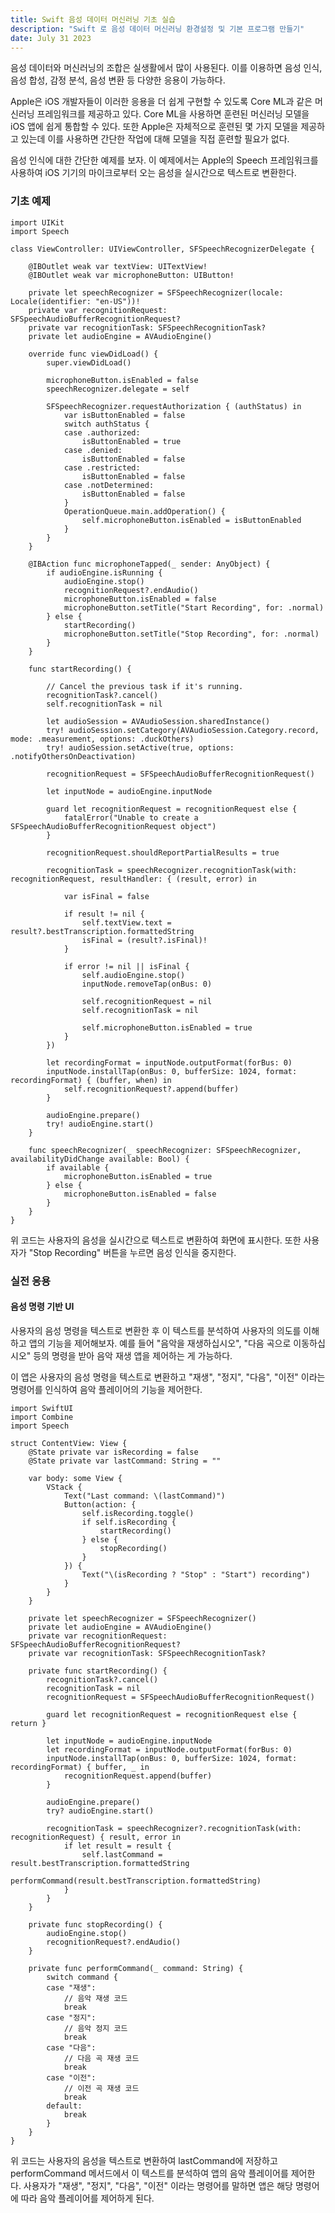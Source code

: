 ```yaml
---
title: Swift 음성 데이터 머신러닝 기초 실습
description: "Swift 로 음성 데이터 머신러닝 환경설정 및 기본 프로그램 만들기"
date: July 31 2023
---
```

음성 데이터와 머신러닝의 조합은 실생활에서 많이 사용된다.
이를 이용하면 음성 인식, 음성 합성, 감정 분석, 음성 변환 등 다양한 응용이 가능하다.

Apple은 iOS 개발자들이 이러한 응용을 더 쉽게 구현할 수 있도록 Core ML과 같은 머신러닝 프레임워크를 제공하고 있다.
 Core ML을 사용하면 훈련된 머신러닝 모델을 iOS 앱에 쉽게 통합할 수 있다. 
 또한 Apple은 자체적으로 훈련된 몇 가지 모델을 제공하고 있는데 이를 사용하면 간단한 작업에 대해 모델을 직접 훈련할 필요가 없다.

음성 인식에 대한 간단한 예제를 보자. 이 예제에서는 Apple의 Speech 프레임워크를 사용하여 iOS 기기의 마이크로부터 오는 음성을 실시간으로 텍스트로 변환한다.

### 기초 예제

```
import UIKit
import Speech

class ViewController: UIViewController, SFSpeechRecognizerDelegate {
    
    @IBOutlet weak var textView: UITextView!
    @IBOutlet weak var microphoneButton: UIButton!
    
    private let speechRecognizer = SFSpeechRecognizer(locale: Locale(identifier: "en-US"))!
    private var recognitionRequest: SFSpeechAudioBufferRecognitionRequest?
    private var recognitionTask: SFSpeechRecognitionTask?
    private let audioEngine = AVAudioEngine()
    
    override func viewDidLoad() {
        super.viewDidLoad()
        
        microphoneButton.isEnabled = false
        speechRecognizer.delegate = self
        
        SFSpeechRecognizer.requestAuthorization { (authStatus) in
            var isButtonEnabled = false
            switch authStatus {
            case .authorized:
                isButtonEnabled = true
            case .denied:
                isButtonEnabled = false
            case .restricted:
                isButtonEnabled = false
            case .notDetermined:
                isButtonEnabled = false
            }
            OperationQueue.main.addOperation() {
                self.microphoneButton.isEnabled = isButtonEnabled
            }
        }
    }
    
    @IBAction func microphoneTapped(_ sender: AnyObject) {
        if audioEngine.isRunning {
            audioEngine.stop()
            recognitionRequest?.endAudio()
            microphoneButton.isEnabled = false
            microphoneButton.setTitle("Start Recording", for: .normal)
        } else {
            startRecording()
            microphoneButton.setTitle("Stop Recording", for: .normal)
        }
    }
    
    func startRecording() {
        
        // Cancel the previous task if it's running.
        recognitionTask?.cancel()
        self.recognitionTask = nil
        
        let audioSession = AVAudioSession.sharedInstance()
        try! audioSession.setCategory(AVAudioSession.Category.record, mode: .measurement, options: .duckOthers)
        try! audioSession.setActive(true, options: .notifyOthersOnDeactivation)
        
        recognitionRequest = SFSpeechAudioBufferRecognitionRequest()
        
        let inputNode = audioEngine.inputNode
        
        guard let recognitionRequest = recognitionRequest else {
            fatalError("Unable to create a SFSpeechAudioBufferRecognitionRequest object")
        }
        
        recognitionRequest.shouldReportPartialResults = true
        
        recognitionTask = speechRecognizer.recognitionTask(with: recognitionRequest, resultHandler: { (result, error) in
            
            var isFinal = false
            
            if result != nil {
                self.textView.text = result?.bestTranscription.formattedString
                isFinal = (result?.isFinal)!
            }
            
            if error != nil || isFinal {
                self.audioEngine.stop()
                inputNode.removeTap(onBus: 0)
                
                self.recognitionRequest = nil
                self.recognitionTask = nil
                
                self.microphoneButton.isEnabled = true
            }
        })
        
        let recordingFormat = inputNode.outputFormat(forBus: 0)
        inputNode.installTap(onBus: 0, bufferSize: 1024, format: recordingFormat) { (buffer, when) in
            self.recognitionRequest?.append(buffer)
        }
        
        audioEngine.prepare()
        try! audioEngine.start()
    }
    
    func speechRecognizer(_ speechRecognizer: SFSpeechRecognizer, availabilityDidChange available: Bool) {
        if available {
            microphoneButton.isEnabled = true
        } else {
            microphoneButton.isEnabled = false
        }
    }
}

```

위 코드는 사용자의 음성을 실시간으로 텍스트로 변환하여 화면에 표시한다. 
또한 사용자가 "Stop Recording" 버튼을 누르면 음성 인식을 중지한다.


### 실전 응용

#### 음성 명령 기반 UI

사용자의 음성 명령을 텍스트로 변환한 후 이 텍스트를 분석하여 사용자의 의도를 이해하고 앱의 기능을 제어해보자.
 예를 들어 "음악을 재생하십시오", "다음 곡으로 이동하십시오" 등의 명령을 받아 음악 재생 앱을 제어하는 게 가능하다.

이 앱은 사용자의 음성 명령을 텍스트로 변환하고 "재생", "정지", "다음", "이전" 이라는 명령어를 인식하여 음악 플레이어의 기능을 제어한다.

```
import SwiftUI
import Combine
import Speech

struct ContentView: View {
    @State private var isRecording = false
    @State private var lastCommand: String = ""
    
    var body: some View {
        VStack {
            Text("Last command: \(lastCommand)")
            Button(action: {
                self.isRecording.toggle()
                if self.isRecording {
                    startRecording()
                } else {
                    stopRecording()
                }
            }) {
                Text("\(isRecording ? "Stop" : "Start") recording")
            }
        }
    }
    
    private let speechRecognizer = SFSpeechRecognizer()
    private let audioEngine = AVAudioEngine()
    private var recognitionRequest: SFSpeechAudioBufferRecognitionRequest?
    private var recognitionTask: SFSpeechRecognitionTask?
    
    private func startRecording() {
        recognitionTask?.cancel()
        recognitionTask = nil
        recognitionRequest = SFSpeechAudioBufferRecognitionRequest()
        
        guard let recognitionRequest = recognitionRequest else { return }
        
        let inputNode = audioEngine.inputNode
        let recordingFormat = inputNode.outputFormat(forBus: 0)
        inputNode.installTap(onBus: 0, bufferSize: 1024, format: recordingFormat) { buffer, _ in
            recognitionRequest.append(buffer)
        }
        
        audioEngine.prepare()
        try? audioEngine.start()
        
        recognitionTask = speechRecognizer?.recognitionTask(with: recognitionRequest) { result, error in
            if let result = result {
                self.lastCommand = result.bestTranscription.formattedString
                performCommand(result.bestTranscription.formattedString)
            }
        }
    }
    
    private func stopRecording() {
        audioEngine.stop()
        recognitionRequest?.endAudio()
    }
    
    private func performCommand(_ command: String) {
        switch command {
        case "재생":
            // 음악 재생 코드
            break
        case "정지":
            // 음악 정지 코드
            break
        case "다음":
            // 다음 곡 재생 코드
            break
        case "이전":
            // 이전 곡 재생 코드
            break
        default:
            break
        }
    }
}

```

위 코드는 사용자의 음성을 텍스트로 변환하여 lastCommand에 저장하고 performCommand 메서드에서 이 텍스트를 분석하여 앱의 음악 플레이어를 제어한다. 
사용자가 "재생", "정지", "다음", "이전" 이라는 명령어를 말하면 앱은 해당 명령어에 따라 음악 플레이어를 제어하게 된다.

